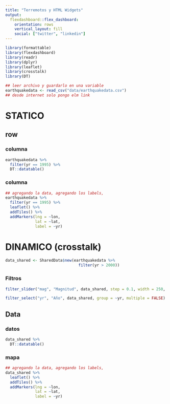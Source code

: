```yaml
---
title: "Terremotos y HTML Widgets"
output: 
  flexdashboard::flex_dashboard:
    orientation: rows
    vertical_layout: fill
    social: ["twitter", "linkedin"]
---
```


```r
library(formattable)
library(flexdashboard)
library(readr)
library(dplyr)
library(leaflet)
library(crosstalk)
library(DT)
```


```r
## leer archivo y guardarlo en una variable
earthquakedata <- read_csv("data/earthquakedata.csv")
## desde internet solo pongo elm link

```

# STATICO {data-icon=fa-chalkboard}

## row

### columna
```r
earthquakedata %>%
  filter(yr == 1995) %>%
  DT::datatable()
```

### columna
```r
## agregando la data, agregando los labels, 
earthquakedata %>%
  filter(yr == 1995) %>%
  leaflet() %>%
  addTiles() %>%
  addMarkers(lng = ~lon,
             lat = ~lat,
             label = ~yr)
```

# DINAMICO (crosstalk) {data-icon=fa-rocket}

```r
data_shared <- SharedData$new(earthquakedata %>%
                                filter(yr > 2000))
```
### Filtros
```r
filter_slider("mag", "Magnitud", data_shared, step = 0.1, width = 250, column = ~mag)

filter_select("yr", "Año", data_shared, group = ~yr, multiple = FALSE)

```
## Data
### datos 

```r
data_shared %>%
  DT::datatable()
```


### mapa
```r
## agregando la data, agregando los labels, 
data_shared %>%
  leaflet() %>%
  addTiles() %>%
  addMarkers(lng = ~lon,
             lat = ~lat,
             label = ~yr)
```
